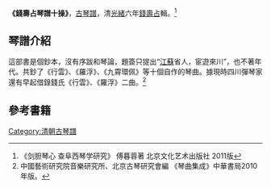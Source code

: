 '''《錢壽占琴譜十操》'''，[[古琴譜|古琴譜]]，清[[光緒|光緒]]六年[[錢壽占|錢壽占]]輯。<ref>《剑胆琴心 查阜西琴学研究》 傅暮蓉著 北京文化艺术出版社 2011版</ref>

==琴譜介紹==
這部書是個鈔本，沒有序跋和琴論，題簽只提出“[[江蘇|江蘇]]省人，宦遊來川”，也不著年代。共鈔了《行雲》、《羅浮》、《九霄環佩》等十個自作的琴曲。據現時四川彈琴家還有早起借錄錢氏《行雲》、《羅浮》二曲。<ref>中國藝術研究院音樂研究所、北京古琴研究會編 《琴曲集成》中華書局2010年版。</ref>

==參考書籍==
{{reflist}}
[[Category:清朝古琴譜|Category:清朝古琴譜]]